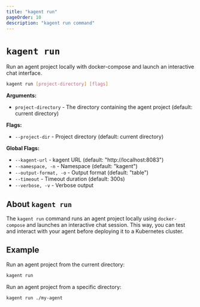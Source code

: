 ```yaml
---
title: "kagent run"
pageOrder: 10
description: "kagent run command"
---
```


# `kagent run`

Run an agent project locally with docker-compose and launch an interactive chat interface.

```bash
kagent run [project-directory] [flags]
```

**Arguments:**
- `project-directory` - The directory containing the agent project (default: current directory)

**Flags:**
- `--project-dir` - Project directory (default: current directory)

**Global Flags:**
- `--kagent-url` - kagent URL (default: "http://localhost:8083")
- `--namespace, -n` - Namespace (default: "kagent")
- `--output-format, -o` - Output format (default: "table")
- `--timeout` - Timeout duration (default: 300s)
- `--verbose, -v` - Verbose output

## About `kagent run`

The `kagent run` command runs an agent project locally using `docker-compose` and launches an interactive chat session. This way, you can test and interact with your agent before deploying it to a Kubernetes cluster.

## Example

Run an agent project from the current directory:

```bash
kagent run
```

Run an agent project from a specific directory:

```bash
kagent run ./my-agent
```

